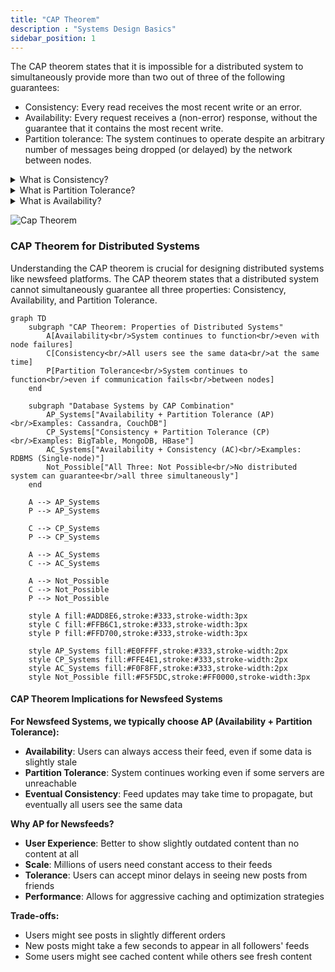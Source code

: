 ```yaml
---
title: "CAP Theorem"
description : "Systems Design Basics"
sidebar_position: 1
---
```


The CAP theorem states that it is impossible for a distributed system to simultaneously provide more than two out of three of the following guarantees:
- Consistency: Every read receives the most recent write or an error.
- Availability: Every request receives a (non-error) response, without the guarantee that it contains the most recent write.
- Partition tolerance: The system continues to operate despite an arbitrary number of messages being dropped (or delayed) by the network between nodes.

<details>
    <summary>What is Consistency?</summary>
    - Consistency is the guarantee that all nodes in a distributed system will have the same data at the same time.
    - Consistency is usually measured as the time it takes for the data to be replicated across all nodes.
    - Consistency is usually measured in milliseconds.
    - A system that is highly consistent will have the same data across all nodes at the same time.
</details>

<details>
    <summary>What is Partition Tolerance?</summary>
    - Partition Tolerance is the ability of a system to continue to function even if the network is partitioned.
    - A system that is highly partition tolerant will continue to function even if the network is partitioned.
</details>

<details>
    <summary>What is Availability?</summary>
    - Availability is the time a system remains operational to perform its required function in a specific period.
    - Availability is usually measured as a percentage of uptime in a given year.
    - Availability = uptime / (uptime + downtime)
    - A system that is highly available will be able to provide service even if one or more of its components fail.
    - Any failing node can be replaced with a new node without affecting the service.
</details>

![Cap Theorem](./img/cap-thoerem-dig.png)

### CAP Theorem for Distributed Systems

Understanding the CAP theorem is crucial for designing distributed systems like newsfeed platforms. The CAP theorem states that a distributed system cannot simultaneously guarantee all three properties: Consistency, Availability, and Partition Tolerance.

```mermaid
graph TD
    subgraph "CAP Theorem: Properties of Distributed Systems"
        A[Availability<br/>System continues to function<br/>even with node failures]
        C[Consistency<br/>All users see the same data<br/>at the same time]
        P[Partition Tolerance<br/>System continues to function<br/>even if communication fails<br/>between nodes]
    end

    subgraph "Database Systems by CAP Combination"
        AP_Systems["Availability + Partition Tolerance (AP)<br/>Examples: Cassandra, CouchDB"]
        CP_Systems["Consistency + Partition Tolerance (CP)<br/>Examples: BigTable, MongoDB, HBase"]
        AC_Systems["Availability + Consistency (AC)<br/>Examples: RDBMS (Single-node)"]
        Not_Possible["All Three: Not Possible<br/>No distributed system can guarantee<br/>all three simultaneously"]
    end

    A --> AP_Systems
    P --> AP_Systems
    
    C --> CP_Systems
    P --> CP_Systems
    
    A --> AC_Systems
    C --> AC_Systems
    
    A --> Not_Possible
    C --> Not_Possible
    P --> Not_Possible

    style A fill:#ADD8E6,stroke:#333,stroke-width:3px
    style C fill:#FFB6C1,stroke:#333,stroke-width:3px
    style P fill:#FFD700,stroke:#333,stroke-width:3px

    style AP_Systems fill:#E0FFFF,stroke:#333,stroke-width:2px
    style CP_Systems fill:#FFE4E1,stroke:#333,stroke-width:2px
    style AC_Systems fill:#F0F8FF,stroke:#333,stroke-width:2px
    style Not_Possible fill:#F5F5DC,stroke:#FF0000,stroke-width:3px
```

#### CAP Theorem Implications for Newsfeed Systems

**For Newsfeed Systems, we typically choose AP (Availability + Partition Tolerance):**

- **Availability**: Users can always access their feed, even if some data is slightly stale
- **Partition Tolerance**: System continues working even if some servers are unreachable
- **Eventual Consistency**: Feed updates may take time to propagate, but eventually all users see the same data

**Why AP for Newsfeeds?**
- **User Experience**: Better to show slightly outdated content than no content at all
- **Scale**: Millions of users need constant access to their feeds
- **Tolerance**: Users can accept minor delays in seeing new posts from friends
- **Performance**: Allows for aggressive caching and optimization strategies

**Trade-offs:**
- Users might see posts in slightly different orders
- New posts might take a few seconds to appear in all followers' feeds
- Some users might see cached content while others see fresh content


